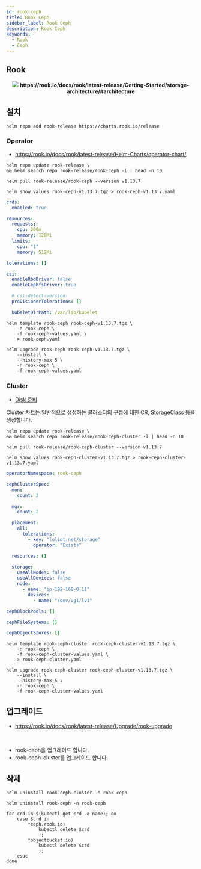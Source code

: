 ```yaml
---
id: rook-ceph
title: Rook Ceph
sidebar_label: Rook Ceph
description: Rook Ceph
keywords:
  - Rook
  - Ceph
---
```



## Rook

<center>
	<img src={useBaseUrl("img/mlops/mlops/storage/ceph/rook-ceph.png")} />
	<strong>
		https://rook.io/docs/rook/latest-release/Getting-Started/storage-architecture/#architecture
	</strong>
</center>

## 설치

```shell
helm repo add rook-release https://charts.rook.io/release
```

### Operator

- https://rook.io/docs/rook/latest-release/Helm-Charts/operator-chart/

```shell
helm repo update rook-release \
&& helm search repo rook-release/rook-ceph -l | head -n 10
```

```shell
helm pull rook-release/rook-ceph --version v1.13.7
```

```shell
helm show values rook-ceph-v1.13.7.tgz > rook-ceph-v1.13.7.yaml
```

```yaml title="rook-ceph-values.yaml"
crds:
  enabled: true

resources:
  requests:
    cpu: 200m
    memory: 128Mi
  limits:
    cpu: "1"
    memory: 512Mi

tolerations: []

csi:
  enableRbdDriver: false
  enableCephfsDriver: true

  # csi-detect-version-
  provisionerTolerations: []

  kubeletDirPath: /var/lib/kubelet
```

```shell
helm template rook-ceph rook-ceph-v1.13.7.tgz \
    -n rook-ceph \
    -f rook-ceph-values.yaml \
    > rook-ceph.yaml
```

```shell
helm upgrade rook-ceph rook-ceph-v1.13.7.tgz \
    --install \
    --history-max 5 \
    -n rook-ceph \
    -f rook-ceph-values.yaml
```

### Cluster

- [Disk 준비](/docs/mlops/mlops/storage/ceph/osd)

Cluster 차트는 일반적으로 생성하는 클러스터의 구성에 대한 CR, StorageClass 등을 생성합니다.

```shell
helm repo update rook-release \
&& helm search repo rook-release/rook-ceph-cluster -l | head -n 10
```

```shell
helm pull rook-release/rook-ceph-cluster --version v1.13.7
```

```shell
helm show values rook-ceph-cluster-v1.13.7.tgz > rook-ceph-cluster-v1.13.7.yaml
```

```yaml title="rook-ceph-cluster-values.yaml"
operatorNamespace: rook-ceph

cephClusterSpec:
  mon:
    count: 3

  mgr:
    count: 2

  placement:
    all:
      tolerations:
        - key: "loliot.net/storage"
          operator: "Exists"

  resources: {}

  storage:
    useAllNodes: false
    useAllDevices: false
    node:
      - name: "ip-192-168-0-11"
        devices:
          - name: "/dev/vg1/lv1"

cephBlockPools: []

cephFileSystems: []

cephObjectStores: []
```

```shell
helm template rook-ceph-cluster rook-ceph-cluster-v1.13.7.tgz \
    -n rook-ceph \
    -f rook-ceph-cluster-values.yaml \
    > rook-ceph-cluster.yaml
```

```shell
helm upgrade rook-ceph-cluster rook-ceph-cluster-v1.13.7.tgz \
    --install \
    --history-max 5 \
    -n rook-ceph \
    -f rook-ceph-cluster-values.yaml
```

## 업그레이드

- https://rook.io/docs/rook/latest-release/Upgrade/rook-upgrade

<br />

- rook-ceph을 업그레이드 합니다.
- rook-ceph-cluster를 업그레이드 합니다.

## 삭제

```shell
helm uninstall rook-ceph-cluster -n rook-ceph
```

```shell
helm uninstall rook-ceph -n rook-ceph
```

```shell
for crd in $(kubectl get crd -o name); do
    case $crd in
        *ceph.rook.io)
            kubectl delete $crd
            ;;
        *objectbucket.io)
            kubectl delete $crd
            ;;
    esac
done
```
